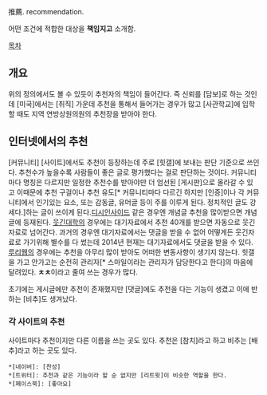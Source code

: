 推薦. recommendation.

어떤 조건에 적합한 대상을 '''책임지고''' 소개함.

[[목차]]
== 개요 ==
위의 정의에서도 볼 수 있듯이 추천자의 책임이 들어간다. 즉 신뢰를 [담보]로 하는 것인데 [미국]에서는 [취직] 가운데 추천을 통해서 들어가는 경우가 많고 [사관학교]에 입학할 때도 지역 연방상원의원의 추천장을 받아야 한다.
== 인터넷에서의 추천 ==
[커뮤니티] [사이트]에서도 추천이 등장하는데 주로 [힛갤]에 보내는 판단 기준으로 쓰인다. 추천수가 높을수록 사람들이 좋은 글로 평가했다는 걸로 판단하는 것이다. 커뮤니티마다 명칭은 다르지만 일정한 추천수를 받아야만 더 엄선된 [게시판]으로 올라갈 수 있고 이때문에 추천 구걸이나 추천 유도[* 커뮤니티마다 다르긴 하지만 [인증]이나 각 커뮤니티에서 인기있는 요소, 또는 감동글, 유머글 등이 주를 이루게 된다. 정치적인 글도 강세다.]하는 글이 쓰이게 된다.[[디시인사이드]] 같은 경우엔 개념글 추천을 많이받으면 개념글에 등재된다. [[웃긴대학]]의 경우에는 대기자료에서 추천 40개를 받으면 자동으로 웃긴자료로 넘어간다. 과거의 경우엔 대기자료에서는 댓글을 받을 수 없어 어떻게든 웃긴자료로 가기위해 별수를 다 썼는데 2014년 현재는 대기자료에서도 댓글을 받을 수 있다. [[루리웹]]의 경우에는 추천을 아무리 많이 받아도 어떠한 변동사항이 생기지 않는다. 힛갤을 가고 안가고는 순전히 관리자[* 스마일이라는 관리자가 담당한다고 한다]의 마음에 달려있다. '''ㅊㅊ'''이라고 줄여 쓰는 경우가 많다.

초기에는 게시글에만 추천이 존재했지만 [댓글]에도 추천을 다는 기능이 생겼고 이에 반하는 [비추]도 생겨났다.
=== 각 사이트의 추천 ===
사이트마다 추천이지만 다른 이름을 쓰는 곳도 있다. 추천은 [참치]라고 하고 비추는 [배추]라고 하는 곳도 있다.

 *[네이버]: [찬성]
 *[트위터]: 추천과 같은 기능이라 할 순 없지만 [리트윗]이 비슷한 역할을 한다.
 *[페이스북]: [좋아요]

